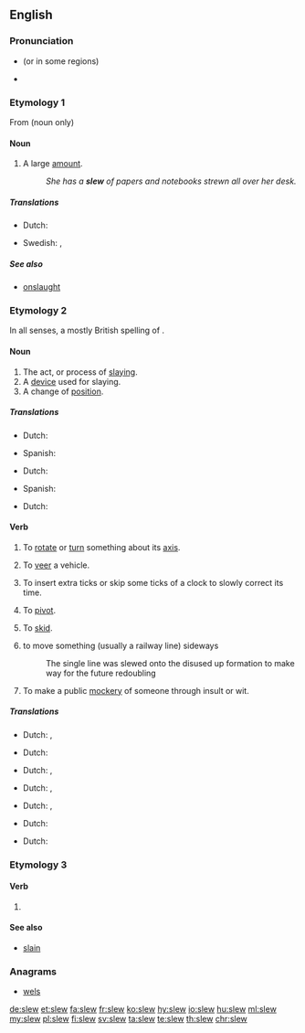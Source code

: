 ==English==

===Pronunciation===
* {{IPA|/sluː/|lang=en}}  (or {{IPA|/sljuː/|lang=en}} in some regions)
* {{rhymes|uː|lang=en}}

===Etymology 1===
From {{etyl|ga|en}} {{term|slua||[[crowd]]|lang=ga}} (noun only)

====Noun====
{{en-noun}}

# {{context|US|lang=en}} A large [[amount]].
#: ''She has a '''slew''' of papers and notebooks strewn all over her desk.''

=====Translations=====
{{trans-top|a large amount}}
* Dutch: {{t|nl|een groot aantal}}
{{trans-mid}}
* Swedish: {{t+|sv|massa|c}}, {{t+|sv|mängd|c}}
{{trans-bottom}}

=====See also=====
* [[onslaught]]

===Etymology 2===
In all senses, a mostly British spelling of {{term|slue|lang=en}}.

====Noun====
{{en-noun}}

# The act, or process of [[slaying]].
# A [[device]] used for slaying.
# A change of [[position]].

=====Translations=====
{{trans-top|the act, or process of slaying}}
* Dutch: {{t|nl|slachtpartij}}
{{trans-mid}}
* Spanish: {{t+|es|asesinato|m}}
{{trans-bottom}}

{{trans-top|device used for slaying}}
* Dutch: {{t+|nl|moordwapen}}
{{trans-mid}}
* Spanish: {{t+|es|arma|f}}
{{trans-bottom}}

{{trans-top|change of position}}
* Dutch: {{t+|nl|ommekeer}}
{{trans-mid}}
{{trans-bottom}}

====Verb====
{{en-verb}}

# {{context|transitive|nautical|lang=en}} To [[rotate]] or [[turn]] something about its [[axis]].
# {{context|transitive|lang=en}} To [[veer]] a vehicle.
# {{context|transitive|lang=en}} To insert extra ticks or skip some ticks of a clock to slowly correct its time.
# {{context|intransitive|lang=en}} To [[pivot]].
# {{context|intransitive|lang=en}} To [[skid]].
# {{context|transitive|rail transport|lang=en}} to move something (usually a railway line) sideways
#: The single line was slewed onto the disused up formation to make way for the future redoubling
# {{context|transitive|British|slang|lang=en}} To make a public [[mockery]] of someone through insult or wit.

=====Translations=====
{{trans-top|to rotate or turn something about its axis}}
* Dutch: {{t+|nl|omkeren}}, {{t+|nl|draaien}}
{{trans-mid}}
{{trans-bottom}}

{{trans-top|to veer a vehicle}}
* Dutch: {{t+|nl|zwenken}}
{{trans-mid}}
{{trans-bottom}}

{{trans-top|To insert extra ticks or skip some ticks of a clock to slowly correct its time}}
* Dutch: {{t+|nl|instellen}}, {{t+|nl|regelen}}
{{trans-mid}}
{{trans-bottom}}

{{trans-top|to pivot}}
* Dutch: {{t+|nl|omwentelen}}, {{t+|nl|draaien}}
{{trans-mid}}
{{trans-bottom}}

{{trans-top|to skid}}
* Dutch: {{t+|nl|schuiven}}, {{t+|nl|slippen}}
{{trans-mid}}
{{trans-bottom}}

{{trans-top|to move something (usually a railway line) sideways}}
* Dutch: {{t+|nl|verschuiven}}
{{trans-mid}}
{{trans-bottom}}

{{trans-top|to make a public mockery of someone through insult or wit}}
* Dutch: {{t|nl|iemand te kakken zetten}}
{{trans-mid}}
{{trans-bottom}}

===Etymology 3===

====Verb====
{{head|en|verb form}}

# {{en-simple past of|slay}}

====See also====
* [[slain]]

===Anagrams===
* [[wels#English|wels]]

[[de:slew]]
[[et:slew]]
[[fa:slew]]
[[fr:slew]]
[[ko:slew]]
[[hy:slew]]
[[io:slew]]
[[hu:slew]]
[[ml:slew]]
[[my:slew]]
[[pl:slew]]
[[fi:slew]]
[[sv:slew]]
[[ta:slew]]
[[te:slew]]
[[th:slew]]
[[chr:slew]]